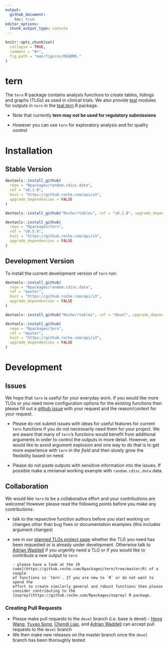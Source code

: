 ```yaml
---
output: 
  github_document:
    toc: true
editor_options: 
  chunk_output_type: console
---
```


<!-- README.md is generated from README.Rmd. Please edit that file -->

```r
knitr::opts_chunk$set(
  collapse = TRUE,
  comment = "#>",
  fig.path = "man/figures/README-"
)
```

# tern

The `tern` R package contains analysis functions to create tables, listings and
graphs (TLGs) as used in clinical trials. We also provide
[teal](https://github.roche.com/Rpackages/teal) modules for outputs in `tern` in
the [teal.tern](https://github.roche.com/Rpackages/teal.oncology) R package.

* Note that currently **tern may not be used for regulatory submissions**

* However you can use `tern` for exploratory analysis and for quality control

# Installation 

## Stable Version

```r
devtools::install_github(
  repo = "Rpackages/random.cdisc.data",
  ref = "v0.1.0", 
  host = "https://github.roche.com/api/v3",
  upgrade_dependencies = FALSE
)

devtools::install_github("Roche/rtables", ref = "v0.1.0", upgrade_dependencies = FALSE)

devtools::install_github(
  repo = "Rpackages/tern",
  ref = "v0.5.0", 
  host = "https://github.roche.com/api/v3",
  upgrade_dependencies = FALSE
)
```

## Development Version

To install the current development version of `tern` run:

```r
devtools::install_github(
  repo = "Rpackages/random.cdisc.data",
  ref = "master", 
  host = "https://github.roche.com/api/v3",
  upgrade_dependencies = FALSE
)

devtools::install_github("Roche/rtables", ref = "devel", upgrade_dependencies = FALSE)

devtools::install_github(
  repo = "Rpackages/tern",
  ref = "master", 
  host = "https://github.roche.com/api/v3",
  upgrade_dependencies = FALSE
)
```

# Development

## Issues

We hope that `tern` is useful for your everyday work. If you would like more
TLGs or you need more configuration options for the existing functions then
please fill out a [github issue](https://github.roche.com/Rpackages/tern/issues)
with your request and the reason/context for your request.

* Please do not submit issues with ideas for useful features for current `tern`
functions if you do not necessarily need them for your project. We are aware
that many of `tern`'s functions would benefit from additional arguments in order
to control the outputs in more detail. However, we would like to avoid argument
explosion and one way to do that is to get more experience with `tern` *in the
field* and then slowly grow the flexibility based on need.

* Please do not paste outputs with sensitive information into the issues. If
possible make a miniamal working example with `random.cdisc.data` data.


## Collaboration

We would like `tern` to be a collaborative effort and your contributions are
welcome! However please read the following points before you make any
contributions:

* talk to the repsective function authors before you start working on changes
other than bug fixes or documentation examples (this includes argument changes)

* see in our [planned TLGs project
page](https://github.roche.com/Rpackages/tern/projects/3) whether the TLG you
need has been requested or is already under development. Otherwise talk to
[Adrian Waddell](mailto:adrian.waddell@roche.com) if you urgently need a TLG or
if you would like to contribute a new output to `tern`
 
      - please have a look at the [R
      code](https://github.roche.com/Rpackages/tern/tree/master/R) of a couple
      of functions in `tern`. If you are new to `R` or do not want to spend the
      effort to create similarly general and robust functions then please
      consider contributing to the
      [osprey](https://github.roche.com/Rpackages/osprey) R package.

### Creating Pull Requests

* Please make pull requests to the `devel` branch (i.e. base is devel)
      - [Heng Wang](mailto:wang.heng@gene.com), [Yuyao
      Song](mailto:yuyao.song@roche.com), [Chendi
      Liao](mailto:chendi.liao@roche.com), and [Adrian
      Waddell](mailto:adrian.waddell@roche.com) can accept pull requests to the
      `devel` branch
* We then make new releases on the master branch once the `devel` branch has
been thoroughly tested


[ghs]: http://pages.github.roche.com/Rpackages/tern